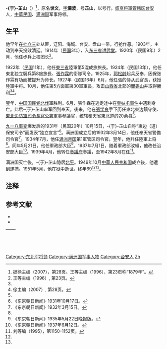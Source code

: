{{Infobox Politician
| name        = -{于}-芷山
| image       = Yu Zhishan.JPG
| alt         = 
| caption     = 
| birth_date  = 1879年
| birth_place = {{QING}}[[辽阳|辽阳]]
| death_date  = {{death date and age|1951|5|1|1879||}}
| death_place = {{PRC}}[[遼寧省|遼寧省]][[撫順市|撫順市]][[撫順戰犯管理所|撫順戰犯管理所]]
| ethnicity   =
| citizenship =
| office = [[满洲国|满洲国]]军政部大臣<br>治安部大臣
| term_start = 1935年5月21日
| term_end = 1945年8月20日
| predecessor= [[張景惠|張景惠]]
| successor = [[苏联入侵满洲|废除]]
| other_names = 
| known_for   = 
| occupation  = 
}}
'''-{于}-芷山'''（{{bd|1882年||1951年|5月}}）<ref>据徐主编（2007），第28页。王等主编（1996），第23页称“1879年”。</ref>，原名'''世文'''，[[表字|字]]'''瀾波'''，号'''芷山'''，以号行。[[遼寧省|盛京将軍管轄区]][[台安县|台安]]人，[[中華民国|中華民国]]、[[满洲国|满洲国]]军事将领。

==生平==
他早年在[[杜立三|杜立三]]处从匪，辽阳、海城、台安、盘山一带，行抢作恶。1903年，主动到奉天投效清廷。1914年（[[民国紀元|民国]]3年），入[[东北陆军讲武堂|东三省讲武堂]]。1920年（民国9年）2月，他任步兵上校团长<ref name=Wang>王等主编（1996）, 第23页。</ref>。

1922年（[[民国紀元|民国]]11年），他任[[東三省|東三省]]陸軍第5混成旅旅長。1924年（民国13年），他任東北独立騎兵第8旅旅長、[[張作霖|張作霖]]的衛隊司令。1925年，[[郭松龄|郭松龄]]起兵反奉，因保张作霖有功而被提升为师长。1927年（民国16年）6月，他任張的侍从武官長，获授陸軍中将。10月，他任第5方面軍第30軍軍長，攻击[[山西省_(中華民国)|山西省]]北部的[[閻錫山|閻錫山]]并取得勝利<ref name=Wang/><ref name=Xu>徐主编（2007）, 第28页。</ref>。

翌年，[[中国国民党|中国国民党]][[北伐|北伐]]軍胜利。6月，張作霖在逃走途中在[[皇姑屯事件|皇姑屯事件]]中遇刺身亡。此后-{于}-芷山率军回到奉天。後来，他在[[張学良|張学良]]手下历任東北東边鎮守使、[[東北边防軍司令長官公署|東北边防軍司令長官公署]]軍事参議官，统辖奉天省東北道的20余县<ref name=Xu/>。

[[九一八事变|九一八事变]]爆发后的1931年（民国20年）10月15日，-{于}-芷山自称“東边（道）保安司令”而发表“独立宣言”<ref>《东京朝日新闻》1931年10月17日。</ref>。满洲国成立后的1932年3月14日，他任奉天省警備司令官<ref>《东京朝日新闻》1932年3月15日。</ref>。1934年7月，他任[[满洲帝国|满洲帝国]]第1軍管区司令官。翌年，他升任陸軍上将<ref name=Xu/>。同年5月21日，他任軍政部大臣<ref>《东京朝日新闻》1935年5月22日晚报版。</ref>。1937年7月1日，随着軍政部改組，他改任治安部大臣<ref>《东京朝日新闻》1937年6月12日。</ref>。1939年4月，他转任[[满洲国参議府|参議府]]参議，至1942年8月在任<ref>刘等编（1995），第1150-1152页。</ref>。 

满洲国灭亡後，-{于}-芷山隐居[[北京市|北平]]。1949年10月[[中華人民共和国|中華人民共和国]]成立後，他遭到逮捕。1951年5月，他在狱中逝世。终年69<ref name=Wang/><ref name=Xu/>。

== 注释 ==
{{reflist}}

== 参考文献 ==
* <span style="font-size:90%;">{{Cite book<!--|和書-->|author = 徐友春主編|title = 民国人物大辞典 增訂版|year = 2007|publisher = 河北人民出版社|isbn = 978-7-202-03014-1}}</span>
* <span style="font-size:90%;">{{Cite book<!--|和書-->|author = 劉寿林等編|title = 民国職官年表|year = 1995|publisher = [[中華書局|中華書局]]|isbn = 7-101-01320-1}}</span>

{| class="wikitable" style="margin:0 auto"
|- 
!　{{Manchukuo}}
{{先代次代|軍政部大臣|<small>1935年7月 - 1937年7月</small>|[[張景惠|張景惠]]|（改称治安部大臣）}}
{{先代次代|治安部大臣|<small>1937年7月 - 1939年4月</small>|（改称軍政部大臣）|[[于琛澂|于琛澂]]}}
|}

{{DEFAULTSORT:Yu于}}
[[Category:东北军将领|Category:东北军将领]]
[[Category:满洲国军事人物|Category:满洲国军事人物]]
[[Category:台安人|Category:台安人]]
[[Category:于姓|Zh]]